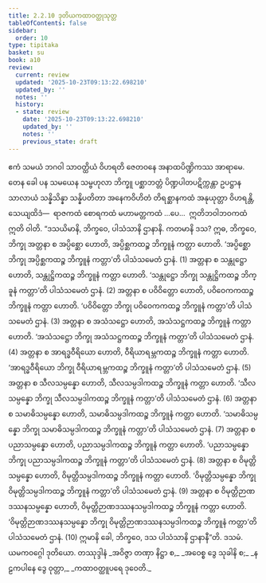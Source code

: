 ```yaml
---
title: 2.2.10 ဒုတိယကထာဝတ္ထုသုတ္တ
tableOfContents: false
sidebar:
  order: 10
type: tipitaka
basket: su
book: a10
review:
  current: review
  updated: '2025-10-23T09:13:22.698210'
  updated_by: ''
  notes: ''
  history:
  - state: review
    date: '2025-10-23T09:13:22.698210'
    updated_by: ''
    notes: ''
    previous_state: draft
---
```



<ReviewStatus review={frontmatter.review} showDetails={true} />

<HypothesisAnnotation frontmatter={frontmatter} />

<DynamicBreadcrumb />

<Division number="70" book="a10" e="ch" v="17" p="359">

<Paragraph number="503" book="a10">
ဧကံ သမယံ ဘဂဝါ သာဝတ္ထိယံ ဝိဟရတိ ဇေတဝနေ အနာထပိဏ္ဍိကဿ အာရာမေ. တေန ခေါ ပန သမယေန သမ္ဗဟုလာ ဘိက္ခူ ပစ္ဆာဘတ္တံ ပိဏ္ဍပါတပဋိက္ကန္တာ ဥပဋ္ဌာနသာလာယံ သန္နိသိန္နာ သန္နိပတိတာ အနေကဝိဟိတံ တိရစ္ဆာနကထံ အနုယုတ္တာ ဝိဟရန္တိ, သေယျထိဒံ—  ရာဇကထံ စောရကထံ မဟာမတ္တကထံ …ပေ…  ဣတိဘဝါဘဝကထံ ဣတိ ဝါတိ.
</Paragraph>

<Paragraph number="504" book="a10">
“ဒသယိမာနိ, ဘိက္ခဝေ, ပါသံသာနိ ဌာနာနိ. ကတမာနိ ဒသ? ဣဓ, ဘိက္ခဝေ, ဘိက္ခု အတ္တနာ စ အပ္ပိစ္ဆော ဟောတိ, အပ္ပိစ္ဆကထဉ္စ ဘိက္ခူနံ ကတ္တာ ဟောတိ. ‘အပ္ပိစ္ဆော ဘိက္ခု အပ္ပိစ္ဆကထဉ္စ ဘိက္ခူနံ ကတ္တာ’တိ ပါသံသမေတံ ဌာနံ. (1)
</Paragraph>

<Paragraph number="505" book="a10">
အတ္တနာ စ သန္တုဋ္ဌော ဟောတိ, သန္တုဋ္ဌိကထဉ္စ ဘိက္ခူနံ ကတ္တာ ဟောတိ. ‘သန္တုဋ္ဌော ဘိက္ခု သန္တုဋ္ဌိကထဉ္စ ဘိက္ခူနံ ကတ္တာ’တိ ပါသံသမေတံ ဌာနံ. (2)
</Paragraph>

<Paragraph number="506" book="a10">
အတ္တနာ စ ပဝိဝိတ္တော ဟောတိ, ပဝိဝေကကထဉ္စ ဘိက္ခူနံ ကတ္တာ ဟောတိ. ‘ပဝိဝိတ္တော ဘိက္ခု ပဝိဝေကကထဉ္စ ဘိက္ခူနံ ကတ္တာ’တိ ပါသံသမေတံ ဌာနံ. (3)
</Paragraph>

<Paragraph number="507" book="a10">
အတ္တနာ စ အသံသဋ္ဌော ဟောတိ, အသံသဋ္ဌကထဉ္စ ဘိက္ခူနံ ကတ္တာ ဟောတိ. ‘အသံသဋ္ဌော ဘိက္ခု အသံသဋ္ဌကထဉ္စ ဘိက္ခူနံ ကတ္တာ’တိ ပါသံသမေတံ ဌာနံ. (4)
</Paragraph>

<Paragraph number="508" book="a10">
အတ္တနာ စ အာရဒ္ဓဝီရိယော ဟောတိ, ဝီရိယာရမ္ဘကထဉ္စ ဘိက္ခူနံ ကတ္တာ ဟောတိ. ‘အာရဒ္ဓဝီရိယော ဘိက္ခု ဝီရိယာရမ္ဘကထဉ္စ ဘိက္ခူနံ ကတ္တာ’တိ ပါသံသမေတံ ဌာနံ. (5)
</Paragraph>

<Paragraph number="509" book="a10">
အတ္တနာ စ သီလသမ္ပန္နော ဟောတိ, သီလသမ္ပဒါကထဉ္စ ဘိက္ခူနံ ကတ္တာ ဟောတိ. ‘သီလသမ္ပန္နော ဘိက္ခု သီလသမ္ပဒါကထဉ္စ ဘိက္ခူနံ ကတ္တာ’တိ ပါသံသမေတံ ဌာနံ. (6)
</Paragraph>

<Paragraph number="510" book="a10">
အတ္တနာ စ သမာဓိသမ္ပန္နော ဟောတိ, သမာဓိသမ္ပဒါကထဉ္စ ဘိက္ခူနံ ကတ္တာ ဟောတိ. ‘သမာဓိသမ္ပန္နော ဘိက္ခု သမာဓိသမ္ပဒါကထဉ္စ ဘိက္ခူနံ ကတ္တာ’တိ ပါသံသမေတံ ဌာနံ. (7)
</Paragraph>

<Paragraph number="511" book="a10">
အတ္တနာ စ ပညာသမ္ပန္နော ဟောတိ, ပညာသမ္ပဒါကထဉ္စ ဘိက္ခူနံ ကတ္တာ ဟောတိ. ‘ပညာသမ္ပန္နော ဘိက္ခု ပညာသမ္ပဒါကထဉ္စ ဘိက္ခူနံ ကတ္တာ’တိ ပါသံသမေတံ ဌာနံ. (8)
</Paragraph>

<Paragraph number="512" book="a10">
အတ္တနာ စ ဝိမုတ္တိသမ္ပန္နော ဟောတိ, ဝိမုတ္တိသမ္ပဒါကထဉ္စ ဘိက္ခူနံ ကတ္တာ ဟောတိ. ‘ဝိမုတ္တိသမ္ပန္နော ဘိက္ခု ဝိမုတ္တိသမ္ပဒါကထဉ္စ ဘိက္ခူနံ ကတ္တာ’တိ ပါသံသမေတံ ဌာနံ. (9)
</Paragraph>

<Paragraph number="513" book="a10">
အတ္တနာ စ ဝိမုတ္တိဉာဏဒဿနသမ္ပန္နော ဟောတိ, ဝိမုတ္တိဉာဏဒဿနသမ္ပဒါကထဉ္စ ဘိက္ခူနံ ကတ္တာ ဟောတိ. ‘ဝိမုတ္တိဉာဏဒဿနသမ္ပန္နော ဘိက္ခု ဝိမုတ္တိဉာဏဒဿနသမ္ပဒါကထဉ္စ ဘိက္ခူနံ ကတ္တာ’တိ ပါသံသမေတံ ဌာနံ. (10)
</Paragraph>

<Paragraph number="514" book="a10">
ဣမာနိ ခေါ, ဘိက္ခဝေ, ဒသ ပါသံသာနိ ဌာနာနီ”တိ.

</Paragraph>
</Division>

<Paragraph number="515" type="center" book="a10">
ဒသမံ.



</Paragraph>

<Paragraph number="516" type="center" book="a10">
ယမကဝဂ္ဂေါ ဒုတိယော.



</Paragraph>

<Paragraph number="517" type="center" book="a10">
တဿုဒ္ဒါနံ


</Paragraph>

<Paragraph number="518" type="verses" book="a10">
_အဝိဇ္ဇာ တဏှာ နိဋ္ဌာ စ,_  
_အဝေစ္စ ဒွေ သုခါနိ စ;_  
_နဠကပါနေ ဒွေ ဝုတ္တာ,_  
_ကထာဝတ္ထူပရေ ဒုဝေတိ._
</Paragraph>
